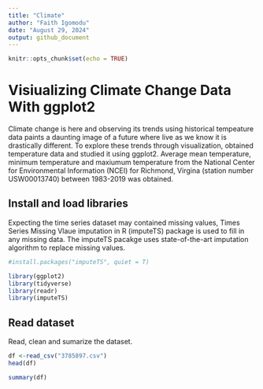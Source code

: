 ```yaml
---
title: "Climate"
author: "Faith Igomodu"
date: "August 29, 2024"
output: github_document
---
```


```r
knitr::opts_chunk$set(echo = TRUE)
```

# Visiualizing Climate Change Data With ggplot2

  Climate change is here and observing its trends using historical tempeature data paints a daunting image of a future where live as we know it is drastically different. To explore these trends through visualization, obtained temperature data and studied it using ggplot2.
  Average mean temperature, minimum temperature and maxiumum temperature   from the National Center for Environmental Information (NCEI) for Richmond, Virgina (station number USW00013740) between 1983-2019 was obtained. 
  
## Install and load libraries 

Expecting the time series dataset may contained missing values, Times Series Missing Vlaue imputation in R (imputeTS) package is used to fill in any missing data. The imputeTS pacakge uses state-of-the-art imputation algorithm to replace missing values. 

```r
#install.packages("imputeTS", quiet = T)
```


```r
library(ggplot2)
library(tidyverse)
library(readr)
library(imputeTS)
```

## Read dataset 

Read, clean and sumarize the dataset. 

```r
df <-read_csv("3785897.csv")
head(df)
```


```r
summary(df)
```



















